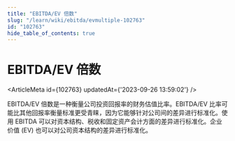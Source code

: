 ```yaml
---
title: "EBITDA/EV 倍数"
slug: "/learn/wiki/ebitda/evmultiple-102763"
id: "102763"
hide_table_of_contents: true
---
```



# EBITDA/EV 倍数

<ArticleMeta id={102763} updatedAt={'2023-09-26 13:59:02'} />
<div className='border-solid border-b border-t-0 my-4 border-[var(--ifm-color-gray-300)]' />

EBITDA/EV 倍数是一种衡量公司投资回报率的财务估值比率。EBITDA/EV 比率可能比其他回报率衡量标准更受青睐，因为它能够针对公司间的差异进行标准化。使用 EBITDA 可以对资本结构、税收和固定资产会计方面的差异进行标准化。企业价值 (EV) 也可以对公司资本结构的差异进行标准化。
